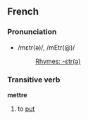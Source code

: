 ==French==
===Pronunciation===
*/mɛtr(ə)/, /mEtr(@)/
*:[[Rhymes:French:-ɛtr(ə)|Rhymes: -ɛtr(ə)]]

===Transitive verb===
'''mettre'''

#to [[put]]